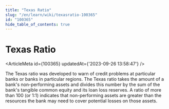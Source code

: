 ```yaml
---
title: "Texas Ratio"
slug: "/en/learn/wiki/texasratio-100365"
id: "100365"
hide_table_of_contents: true
---
```



# Texas Ratio

<ArticleMeta id={100365} updatedAt={'2023-09-26 13:58:47'} />
<div className='border-solid border-b border-t-0 my-4 border-[var(--ifm-color-gray-300)]' />

The Texas ratio was developed to warn of credit problems at particular banks or banks in particular regions. The Texas ratio takes the amount of a bank's non-performing assets and divides this number by the sum of the bank's tangible common equity and its loan loss reserves. A ratio of more than 100 (or 1:1) indicates that non-performing assets are greater than the resources the bank may need to cover potential losses on those assets.
